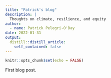 ```yaml
---
title: "Patrick's blog"
description: |
  Thoughts on climate, resilience, and equity
author:
  - name: Patrick Pelegri-O'Day
date: 2022-01-31
output:
  distill::distill_article:
    self_contained: false
---
```



```r
knitr::opts_chunk$set(echo = FALSE)
```


First blog post.
